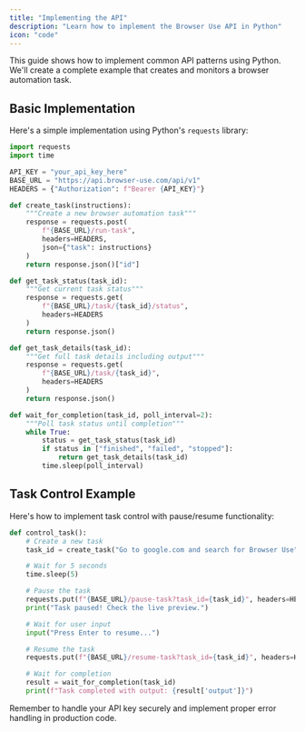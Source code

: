```yaml
---
title: "Implementing the API"
description: "Learn how to implement the Browser Use API in Python"
icon: "code"
---
```


This guide shows how to implement common API patterns using Python. We'll create a complete example that creates and monitors a browser automation task.

## Basic Implementation

Here's a simple implementation using Python's `requests` library:

```python
import requests
import time

API_KEY = "your_api_key_here"
BASE_URL = "https://api.browser-use.com/api/v1"
HEADERS = {"Authorization": f"Bearer {API_KEY}"}

def create_task(instructions):
    """Create a new browser automation task"""
    response = requests.post(
        f"{BASE_URL}/run-task",
        headers=HEADERS,
        json={"task": instructions}
    )
    return response.json()["id"]

def get_task_status(task_id):
    """Get current task status"""
    response = requests.get(
        f"{BASE_URL}/task/{task_id}/status",
        headers=HEADERS
    )
    return response.json()

def get_task_details(task_id):
    """Get full task details including output"""
    response = requests.get(
        f"{BASE_URL}/task/{task_id}",
        headers=HEADERS
    )
    return response.json()

def wait_for_completion(task_id, poll_interval=2):
    """Poll task status until completion"""
    while True:
        status = get_task_status(task_id)
        if status in ["finished", "failed", "stopped"]:
            return get_task_details(task_id)
        time.sleep(poll_interval)
```

## Task Control Example

Here's how to implement task control with pause/resume functionality:

```python
def control_task():
    # Create a new task
    task_id = create_task("Go to google.com and search for Browser Use")

    # Wait for 5 seconds
    time.sleep(5)

    # Pause the task
    requests.put(f"{BASE_URL}/pause-task?task_id={task_id}", headers=HEADERS)
    print("Task paused! Check the live preview.")

    # Wait for user input
    input("Press Enter to resume...")

    # Resume the task
    requests.put(f"{BASE_URL}/resume-task?task_id={task_id}", headers=HEADERS)

    # Wait for completion
    result = wait_for_completion(task_id)
    print(f"Task completed with output: {result['output']}")
```

<Note>
  Remember to handle your API key securely and implement proper error handling
  in production code.
</Note>
